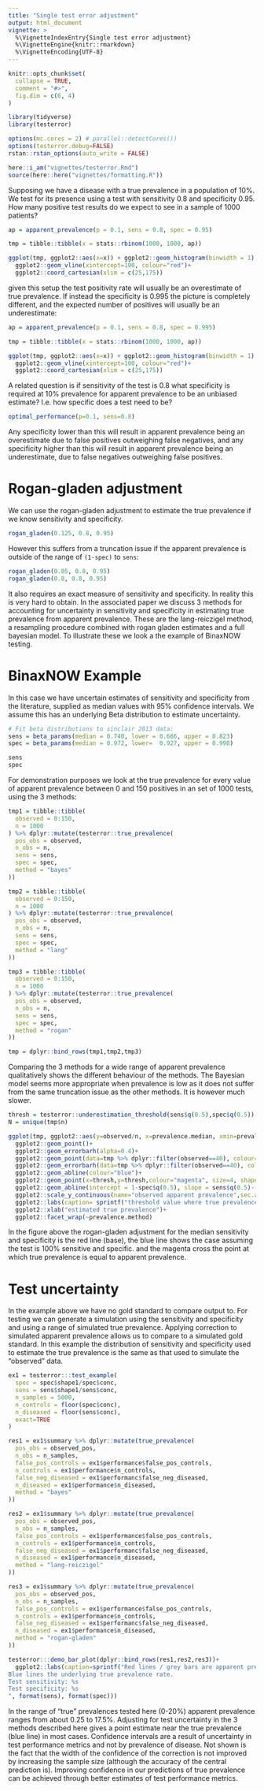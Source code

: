 ```yaml
---
title: "Single test error adjustment"
output: html_document
vignette: >
  %\VignetteIndexEntry{Single test error adjustment}
  %\VignetteEngine{knitr::rmarkdown}
  %\VignetteEncoding{UTF-8}
---
```


```r
knitr::opts_chunk$set(
  collapse = TRUE,
  comment = "#>",
  fig.dim = c(6, 4)
)
```

```r

library(tidyverse)
library(testerror)

options(mc.cores = 2) # parallel::detectCores())
options(testerror.debug=FALSE)
rstan::rstan_options(auto_write = FALSE)

here::i_am("vignettes/testerror.Rmd")
source(here::here("vignettes/formatting.R"))

```


Supposing we have a disease with a true prevalence in a population of 10%. We
test for its presence using a test with sensitivity 0.8 and specificity 0.95.
How many positive test results do we expect to see in a sample of 1000 patients?

```r

ap = apparent_prevalence(p = 0.1, sens = 0.8, spec = 0.95)

tmp = tibble::tibble(x = stats::rbinom(1000, 1000, ap))

ggplot(tmp, ggplot2::aes(x=x)) + ggplot2::geom_histogram(binwidth = 1) +
  ggplot2::geom_vline(xintercept=100, colour="red")+
  ggplot2::coord_cartesian(xlim = c(25,175))


```

given this setup the test positivity rate will usually be an overestimate of true prevalence. If instead the 
specificity is 0.995 the picture is completely different, and the expected number of positives will usually be
an underestimate:

```r

ap = apparent_prevalence(p = 0.1, sens = 0.8, spec = 0.995)

tmp = tibble::tibble(x = stats::rbinom(1000, 1000, ap))

ggplot(tmp, ggplot2::aes(x=x)) + ggplot2::geom_histogram(binwidth = 1) +
  ggplot2::geom_vline(xintercept=100, colour="red")+
  ggplot2::coord_cartesian(xlim = c(25,175))


```

A related question is if sensitivity of the test is 0.8 what specificity is
required at 10% prevalence for apparent prevalence to be an unbiased estimate?
I.e. how specific does a test need to be?

```r
optimal_performance(p=0.1, sens=0.8)
```

Any specificity lower than this will result in apparent prevalence being an
overestimate due to false positives outweighing false negatives, and any
specificity higher than this will result in apparent prevalence being an
underestimate, due to false negatives outweighing false positives.

# Rogan-gladen adjustment

We can use the rogan-gladen adjustment to estimate the true prevalence if we know
sensitivity and specificity.

```r
rogan_gladen(0.125, 0.8, 0.95)
```

However this suffers from a truncation issue if the apparent prevalence is outside of the 
range of `(1-spec)` to `sens`:

```r
rogan_gladen(0.05, 0.8, 0.95)
rogan_gladen(0.8, 0.8, 0.95)
```

It also requires an exact measure of sensitivity and specificity. In reality
this is very hard to obtain. In the associated paper we discuss 3 methods for
accounting for uncertainty in sensitivity and specificity in estimating true
prevalence from apparent prevalence. These are the lang-reiczigel method, a
resampling procedure combined with rogan gladen estimates and a full bayesian
model. To illustrate these we look a the example of BinaxNOW testing.

# BinaxNOW Example

In this case we have uncertain estimates of sensitivity and specificity from the
literature, supplied as median values with 95% confidence intervals. We assume
this has an underlying Beta distribution to estimate uncertainty.

```r

# Fit beta distributions to sinclair 2013 data:
sens = beta_params(median = 0.740, lower = 0.666, upper = 0.823)
spec = beta_params(median = 0.972, lower=  0.927, upper = 0.998)

sens
spec
```

For demonstration purposes we look at the true prevalence for every value of
apparent prevalence between 0 and 150 positives in an set of 1000 tests, using
the 3 methods:

```r
tmp1 = tibble::tibble(
  observed = 0:150,
  n = 1000
) %>% dplyr::mutate(testerror::true_prevalence(
  pos_obs = observed,
  n_obs = n,
  sens = sens,
  spec = spec,
  method = "bayes"
))

tmp2 = tibble::tibble(
  observed = 0:150,
  n = 1000
) %>% dplyr::mutate(testerror::true_prevalence(
  pos_obs = observed,
  n_obs = n,
  sens = sens,
  spec = spec,
  method = "lang"
))

tmp3 = tibble::tibble(
  observed = 0:150,
  n = 1000
) %>% dplyr::mutate(testerror::true_prevalence(
  pos_obs = observed,
  n_obs = n,
  sens = sens,
  spec = spec,
  method = "rogan"
))

tmp = dplyr::bind_rows(tmp1,tmp2,tmp3)
```

Comparing the 3 methods for a wide range of apparent prevalence qualitatively shows the
different behaviour of the methods. The Bayesian model seems more appropriate when
prevalence is low as it does not suffer from the same truncation issue as the
other methods. It is however much slower.

```r
thresh = testerror::underestimation_threshold(sens$q(0.5),spec$q(0.5))
N = unique(tmp$n)  

ggplot(tmp, ggplot2::aes(y=observed/n, x=prevalence.median, xmin=prevalence.lower, xmax=prevalence.upper)) +
  ggplot2::geom_point()+
  ggplot2::geom_errorbarh(alpha=0.4)+
  ggplot2::geom_point(data=tmp %>% dplyr::filter(observed==40), colour="orange")+
  ggplot2::geom_errorbarh(data=tmp %>% dplyr::filter(observed==40), colour="orange", height=0)+
  ggplot2::geom_abline(colour="blue")+
  ggplot2::geom_point(x=thresh,y=thresh,colour="magenta", size=4, shape=10)+
  ggplot2::geom_abline(intercept = 1-spec$q(0.5), slope = sens$q(0.5)-(1-spec$q(0.5)), colour="red")+
  ggplot2::scale_y_continuous(name="observed apparent prevalence",sec.axis = ggplot2::sec_axis(trans = ~ .x*N,name = sprintf("count (N=%d)",N)))+
  ggplot2::labs(caption= sprintf("threshold value where true prevalence equals apparent prevalence: (%1.2f,%1.2f)\nspecificity: %s\nsensitivity: %s",thresh,thresh,format(spec),format(sens)))+
  ggplot2::xlab("estimated true prevalence")+
  ggplot2::facet_wrap(~prevalence.method)


```

In the figure above the rogan-gladen adjustment for the median sensitivity and
specificity is the red line (base), the blue line shows the case assuming the
test is 100% sensitive and specific. and the magenta cross the point at which
true prevalence is equal to apparent prevalence.

# Test uncertainty

In the example above we have no gold standard to compare output to. For testing
we can generate a simulation using the sensitivity and specificity and using a
range of simulated true prevalence. Applying correction to simulated apparent
prevalence allows us to compare to a simulated gold standard. In this example
the distribution of sensitivity and specificity used to estimate the true
prevalence is the same as that used to simulate the "observed" data.

```r
ex1 = testerror:::test_example(
  spec = spec$shape1/spec$conc,
  sens = sens$shape1/sens$conc,
  n_samples = 5000,
  n_controls = floor(spec$conc),
  n_diseased = floor(sens$conc),
  exact=TRUE
)

res1 = ex1$summary %>% dplyr::mutate(true_prevalence(
  pos_obs = observed_pos,
  n_obs = n_samples,
  false_pos_controls = ex1$performance$false_pos_controls,
  n_controls = ex1$performance$n_controls,
  false_neg_diseased = ex1$performanc$false_neg_diseased,
  n_diseased = ex1$performance$n_diseased,
  method = "bayes"
))

res2 = ex1$summary %>% dplyr::mutate(true_prevalence(
  pos_obs = observed_pos,
  n_obs = n_samples,
  false_pos_controls = ex1$performance$false_pos_controls,
  n_controls = ex1$performance$n_controls,
  false_neg_diseased = ex1$performanc$false_neg_diseased,
  n_diseased = ex1$performance$n_diseased,
  method = "lang-reiczigel"
))

res3 = ex1$summary %>% dplyr::mutate(true_prevalence(
  pos_obs = observed_pos,
  n_obs = n_samples,
  false_pos_controls = ex1$performance$false_pos_controls,
  n_controls = ex1$performance$n_controls,
  false_neg_diseased = ex1$performanc$false_neg_diseased,
  n_diseased = ex1$performance$n_diseased,
  method = "rogan-gladen"
))

testerror:::demo_bar_plot(dplyr::bind_rows(res1,res2,res3))+
  ggplot2::labs(caption=sprintf("Red lines / grey bars are apparent prevalence / counts
Blue lines the underlying true prevalence rate.
Test sensitivity: %s
Test specificity: %s
", format(sens), format(spec)))
```

In the range of "true" prevalences tested here (0-20%) apparent prevalence
ranges from about 0.25 to 17.5%. Adjusting for test uncertainty in the 3 methods
described here gives a point estimate near the true prevalence (blue line) in
most cases. Confidence intervals are a result of uncertainty in test performance
metrics and not by prevalence of disease. Not shown is the fact that the
width of the confidence of the correction is not improved by increasing the sample
size (although the accuracy of the central prediction is). Improving confidence
in our predictions of true prevalence can be achieved through better estimates of 
test performance metrics.

